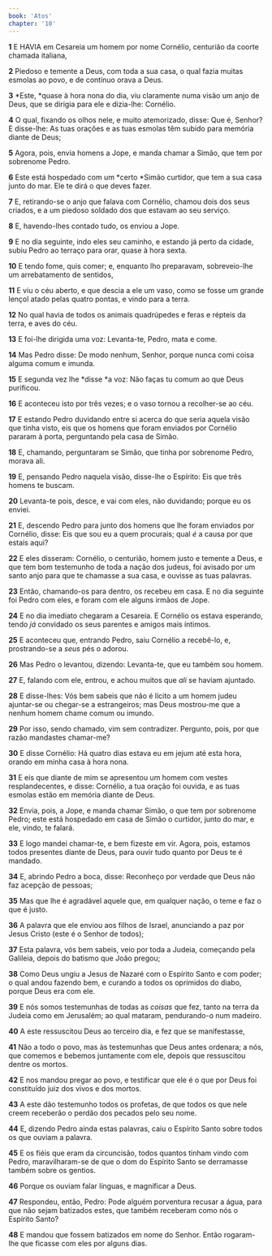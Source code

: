 ```yaml
---
book: 'Atos'
chapter: '10'
---
```


**1** E HAVIA em Cesareia um homem por nome Cornélio, centurião da coorte chamada italiana,

**2** Piedoso e temente a Deus, com toda a sua casa, o qual fazia muitas esmolas ao povo, e de contínuo orava a Deus.

**3** *Este, *quase à hora nona do dia, viu claramente numa visão um anjo de Deus, que se dirigia para ele e dizia-lhe: Cornélio.

**4** O qual, fixando os olhos nele, e muito atemorizado, disse: Que é, Senhor? E disse-lhe: As tuas orações e as tuas esmolas têm subido para memória diante de Deus;

**5** Agora, pois, envia homens a Jope, e manda chamar a Simão, que tem por sobrenome Pedro.

**6** Este está hospedado com um *certo *Simão curtidor, que tem a sua casa junto do mar. Ele te dirá o que deves fazer.

**7** E, retirando-se o anjo que falava com Cornélio, chamou dois dos seus criados, e a um piedoso soldado dos que estavam ao seu serviço.

**8** E, havendo-lhes contado tudo, os enviou a Jope.

**9** E no dia seguinte, indo eles seu caminho, e estando já perto da cidade, subiu Pedro ao terraço para orar, quase à hora sexta.

**10** E tendo fome, quis comer; e, enquanto lho preparavam, sobreveio-lhe um arrebatamento de sentidos,

**11** E viu o céu aberto, e que descia a ele um vaso, como se fosse um grande lençol atado pelas quatro pontas, e vindo para a terra.

**12** No qual havia de todos os animais quadrúpedes e feras e répteis da terra, e aves do céu.

**13** E foi-lhe dirigida uma voz: Levanta-te, Pedro, mata e come.

**14** Mas Pedro disse: De modo nenhum, Senhor, porque nunca comi coisa alguma comum e imunda.

**15** E segunda vez lhe *disse *a voz: Não faças tu comum ao que Deus purificou.

**16** E aconteceu isto por três vezes; e o vaso tornou a recolher-se ao céu.

**17** E estando Pedro duvidando entre si acerca do que seria aquela visão que tinha visto, eis que os homens que foram enviados por Cornélio pararam à porta, perguntando pela casa de Simão.

**18** E, chamando, perguntaram se Simão, que tinha por sobrenome Pedro, morava ali.

**19** E, pensando Pedro naquela visão, disse-lhe o Espírito: Eis que três homens te buscam.

**20** Levanta-te pois, desce, e vai com eles, não duvidando; porque eu os enviei.

**21** E, descendo Pedro para junto dos homens que lhe foram enviados por Cornélio, disse: Eis que sou eu a quem procurais; qual _é_ a causa por que estais aqui?

**22** E eles disseram: Cornélio, o centurião, homem justo e temente a Deus, e que tem bom testemunho de toda a nação dos judeus, foi avisado por um santo anjo para que te chamasse a sua casa, e ouvisse as tuas palavras.

**23** Então, chamando-os para dentro, os recebeu em casa. E no dia seguinte foi Pedro com eles, e foram com ele alguns irmãos de Jope.

**24** E no dia imediato chegaram a Cesareia. E Cornélio os estava esperando, tendo _já_ convidado os seus parentes e amigos mais íntimos.

**25** E aconteceu que, entrando Pedro, saiu Cornélio a recebê-lo, e, prostrando-se a _seus_ pés o adorou.

**26** Mas Pedro o levantou, dizendo: Levanta-te, que eu também sou homem.

**27** E, falando com ele, entrou, e achou muitos que _ali_ se haviam ajuntado.

**28** E disse-lhes: Vós bem sabeis que não é lícito a um homem judeu ajuntar-se ou chegar-se a estrangeiros; mas Deus mostrou-me que a nenhum homem chame comum ou imundo.

**29** Por isso, sendo chamado, vim sem contradizer. Pergunto, pois, por que razão mandastes chamar-me?

**30** E disse Cornélio: Há quatro dias estava eu em jejum até esta hora, orando em minha casa à hora nona.

**31** E eis que diante de mim se apresentou um homem com vestes resplandecentes, e disse: Cornélio, a tua oração foi ouvida, e as tuas esmolas estão em memória diante de Deus.

**32** Envia, pois, a Jope, e manda chamar Simão, o que tem por sobrenome Pedro; este está hospedado em casa de Simão o curtidor, junto do mar, e ele, vindo, te falará.

**33** E logo mandei chamar-te, e bem fizeste em vir. Agora, pois, estamos todos presentes diante de Deus, para ouvir tudo quanto por Deus te é mandado.

**34** E, abrindo Pedro a boca, disse: Reconheço por verdade que Deus não faz acepção de pessoas;

**35** Mas que lhe é agradável aquele que, em qualquer nação, o teme e faz o que é justo.

**36** A palavra que ele enviou aos filhos de Israel, anunciando a paz por Jesus Cristo (este é o Senhor de todos);

**37** Esta palavra, vós bem sabeis, veio por toda a Judeia, começando pela Galileia, depois do batismo que João pregou;

**38** Como Deus ungiu a Jesus de Nazaré com o Espírito Santo e com poder; o qual andou fazendo bem, e curando a todos os oprimidos do diabo, porque Deus era com ele.

**39** E nós somos testemunhas de todas as _coisas_ que fez, tanto na terra da Judeia como em Jerusalém; ao qual mataram, pendurando-o num madeiro.

**40** A este ressuscitou Deus ao terceiro dia, e fez que se manifestasse,

**41** Não a todo o povo, mas às testemunhas que Deus antes ordenara; a nós, que comemos e bebemos juntamente com ele, depois que ressuscitou dentre os mortos.

**42** E nos mandou pregar ao povo, e testificar que ele é o que por Deus foi constituído juiz dos vivos e dos mortos.

**43** A este dão testemunho todos os profetas, de que todos os que nele creem receberão o perdão dos pecados pelo seu nome.

**44** E, dizendo Pedro ainda estas palavras, caiu o Espírito Santo sobre todos os que ouviam a palavra.

**45** E os fiéis que eram da circuncisão, todos quantos tinham vindo com Pedro, maravilharam-se de que o dom do Espírito Santo se derramasse também sobre os gentios.

**46** Porque os ouviam falar línguas, e magnificar a Deus.

**47** Respondeu, então, Pedro: Pode alguém porventura recusar a água, para que não sejam batizados estes, que também receberam como nós o Espírito Santo?

**48** E mandou que fossem batizados em nome do Senhor. Então rogaram-lhe que ficasse com eles por alguns dias.
